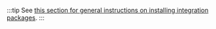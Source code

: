 :::tip
See [this section for general instructions on installing integration packages](/docs/get_started/installation#installing-integration-packages).
:::
